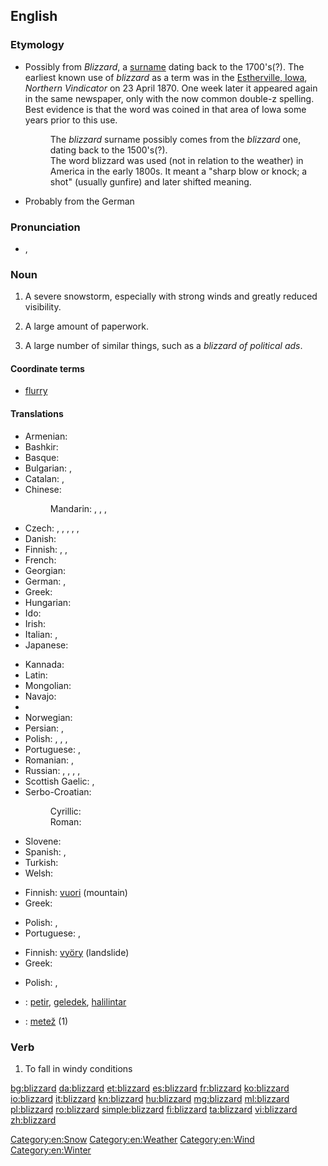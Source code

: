 ==English==

===Etymology===
{{unk.}}
{{rel-top|etymology theories}}
* Possibly from ''Blizzard'', a [[surname]] dating back to the 1700's(?). The earliest known use of ''blizzard'' as a term was in the [[W:Estherville, Iowa|Estherville, Iowa]], ''Northern Vindicator'' on 23 April 1870.  One week later it appeared again in the same newspaper, only with the now common double-z spelling.  Best evidence is that the word was coined in that area of Iowa some years prior to this use.
*: The ''blizzard'' surname possibly comes from the ''blizzard'' one, dating back to the 1500's(?).
*: The word blizzard was used (not in relation to the weather) in America in the early 1800s. It meant a "sharp blow or knock; a shot" (usually gunfire) and later shifted meaning.
* Probably from the German {{term|blitzartig||lang=de|very fast, like a lightning}}
{{rel-bottom}}

===Pronunciation===
* {{IPA|/ˈblɪz.əd/}}, {{X-SAMPA|/"blIz.@d/}}

===Noun===
{{en-noun}}

# A severe snowstorm, especially with strong winds and greatly reduced visibility.
# {{context|figuratively|lang=en}} A large amount of paperwork.
# {{context|figuratively|lang=en}} A large number of similar things, such as a ''blizzard of political ads''.

====Coordinate terms====
* [[flurry]]

====Translations====
{{trans-top|severe snowstorm}}
* Armenian: {{t-|hy|ձնաբուք|tr=jnabukʿ|sc=Armn}}
* Bashkir: {{tø|ba|буран|tr=buran|sc=Cyrl}}
* Basque: {{t+|eu|bisuts}}
* Bulgarian: {{t+|bg|виелица|f|tr=viélica}},  {{t-|bg|фъртуна|f|tr=fǎrtúna}}
* Catalan: {{t+|ca|torb|m}}, {{t-|ca|rufaga|f}}
* Chinese:
*: Mandarin: {{t|cmn|暴風雪|sc=Hani}}, {{t+|cmn|暴风雪|tr=bàofēngxuě|sc=Hani}}, {{t|cmn|大風雪|sc=Hani}}, {{t+|cmn|大风雪|tr=dàfēngxuě|sc=Hani}}
* Czech: {{t+|cs|blizard|m}}, {{t-|cs|sněhová bouře|f}}, {{t-|cs|sněhová vichřice|f}}, {{t-|cs|vánice|f}}, {{t+|cs|metelice|f}}, {{t-|cs|chumelenice|f}}
* Danish: {{t+|da|snestorm|c}}
* Finnish: {{t+|fi|myräkkä}}, {{t+|fi|lumimyrsky}}, {{t+|fi|pyry}}
* French: {{t+|fr|blizzard|m}}
* Georgian: {{t|ka|ქარბუქი|tr=k'arbuk'i|sc=Geor}}
* German: {{t+|de|Schneesturm|m}}, {{t+|de|Blizzard|m}}
* Greek: {{t+|el|χιονοθύελλα|f|tr=chionothýella}}
* Hungarian: {{t+|hu|hóvihar}}
* Ido: {{t-|io|nivegoza tempesto}}
* Irish: {{t-|ga|síobadh sneachta|m}}
* Italian: {{t+|it|tormenta}}, {{t-|it|bufera di neve}}
* Japanese: {{t-|ja|猛吹雪|tr=もうふぶき, mōfubuki|sc=Jpan}}
{{trans-mid}}
* Kannada: {{t+|kn|ಹಿಮಪಾತ|tr=himapāta|sc=Knda}}
* Latin: {{t-|la|nigor|m}}
* Mongolian: {{t-|mn|цасан шуурга|tr=tsasan šuurga|sc=Cyrl}}
* Navajo: {{tø|nv|chííl bił hááyoł}}
* {{trreq|ne}}
* Norwegian: {{t+|no|snøstorm|m}}
* Persian: {{t+|fa|کولاک|tr=kulâk|sc=fa-Arab}}, {{t+|fa|بوران|tr=burân|sc=fa-Arab}}
* Polish: {{t-|pl|zamieć|f}}, {{t-|pl|zadymka|f}}, {{t-|pl|śnieżyca|f}}, {{t+|pl|blizzard|m}}
* Portuguese: {{t-|pt|nevão|m}}, {{t+|pt|nevasca|f}}
* Romanian: {{t+|ro|viscol|m}},  {{t+|ro|vifor|m}}
* Russian: {{t+|ru|буран|m|tr=burán}}, {{t+|ru|пурга|f|tr=purgá}}, {{t+|ru|вьюга|f|tr=vʹjúga}}, {{t+|ru|метель|f|tr=metél'}}, {{t-|ru|снежная буря|f|tr=snéžnaja búrja}}
* Scottish Gaelic: {{t-|gd|cathadh|m}}, {{t-|gd|cathadh-sneachda|m}}
* Serbo-Croatian:
*: Cyrillic: {{t-|sh|мећава|f|alt=мѐћава|sc=Cyrl}}
*: Roman: {{t-|sh|mećava|f|alt=mèćava}}
* Slovene: {{t-|sl|blizzard|m}}
* Spanish: {{t+|es|ventisca|f}},  {{t-|es|tempestad de nieve}}
* Turkish: {{t+|tr|tipi}}
* Welsh: {{t-|cy|lluwchwynt}}
{{trans-bottom}}

{{trans-top|figuratively: large amount of paperwork}}
* Finnish: [[vuori]] (mountain)
* Greek: {{t-|el|χαρτομάνι|n|tr=chartománi}}
{{trans-mid}}
* Polish: {{t-|pl|nawał|m}}, {{t-|pl|nawała|f}}
* Portuguese: {{t+|pt|montanha|f}}, {{t+|pt|monte|m}}
{{trans-bottom}}

{{trans-top|large number of similar things}}
* Finnish: [[vyöry]] (landslide)
* Greek: {{t+|el|θύελλα|f|tr=thýella}}
{{trans-mid}}
* Polish: {{t-|pl|nawał|m}}, {{t-|pl|nawała|f}}
{{trans-bottom}}

{{checktrans-top}}
* {{ttbc|id}}: [[petir]], [[geledek]], [[halilintar]]
{{trans-mid}}
* {{ttbc|sl}}: [[metež]] {{m}} (1)
{{trans-bottom}}

===Verb===
{{en-verb}}

# {{context|impersonal|of snow|lang=en}} To fall in windy conditions

[[Category:en:Snow]]
[[Category:en:Weather]]
[[Category:en:Wind]]
[[Category:en:Winter]]

[[bg:blizzard]]
[[da:blizzard]]
[[et:blizzard]]
[[es:blizzard]]
[[fr:blizzard]]
[[ko:blizzard]]
[[io:blizzard]]
[[it:blizzard]]
[[kn:blizzard]]
[[hu:blizzard]]
[[mg:blizzard]]
[[ml:blizzard]]
[[pl:blizzard]]
[[ro:blizzard]]
[[simple:blizzard]]
[[fi:blizzard]]
[[ta:blizzard]]
[[vi:blizzard]]
[[zh:blizzard]]